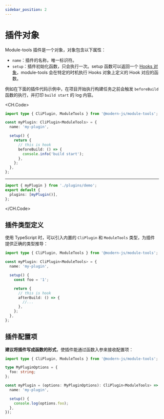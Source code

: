 ```yaml
---
sidebar_position: 2
---
```


# 插件对象

Module-tools 插件是一个对象，对象包含以下属性：

- `name`：插件的名称，唯一标识符。
- `setup`：插件初始化函数，只会执行一次。setup 函数可以返回一个 [Hooks 对象]()，module-tools 会在特定的时机执行 Hooks 对象上定义的 Hook 对应的函数。

例如在下面的插件代码示例中，在项目开始执行构建任务之前会触发 `beforeBuild` 函数的执行，并打印 `build start` 的 log 内容。

<CH.Code>

```ts ./plugins/demo.tsx
import type { CliPlugin, ModuleTools } from '@modern-js/module-tools';

const myPlugin: CliPlugin<ModuleTools> = {
  name: 'my-plugin',

  setup() {
    return {
      // this is hook
      beforeBuild: () => {
        console.info('build start');
      },
    };
  },
};
```

---

```ts ./modern.config.ts
import { myPlugin } from './plugins/demo';
export default {
  plugins: [myPlugin()],
};
```

</CH.Code>

## 插件类型定义

使用 TypeScript 时，可以引入内置的 `CliPlugin` 和 `ModuleTools` 类型，为插件提供正确的类型推导：

```ts
import type { CliPlugin, ModuleTools } from '@modern-js/module-tools';

const myPlugin: CliPlugin<ModuleTools> = {
  name: 'my-plugin',

  setup() {
    const foo = '1';

    return {
      // this is hook
      afterBuild: () => {
        //...
      },
    };
  },
};
```

## 插件配置项

**建议将插件写成函数的形式**，使插件能通过函数入参来接收配置项：

```ts
import type { CliPlugin, ModuleTools } from '@modern-js/module-tools';

type MyPluginOptions = {
  foo: string;
};

const myPlugin = (options: MyPluginOptions): CliPlugin<ModuleTools> => ({
  name: 'my-plugin',

  setup() {
    console.log(options.foo);
  },
});
```
